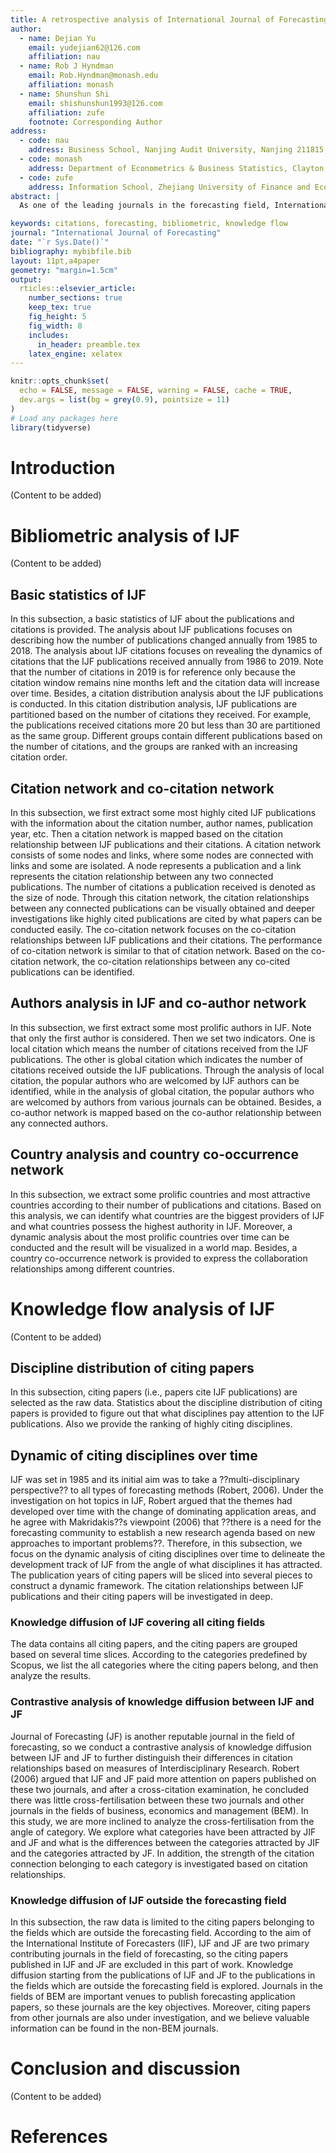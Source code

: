 ---
title: A retrospective analysis of International Journal of Forecasting based on bibliometric analysis and knowledge flow analysis
author:
  - name: Dejian Yu
    email: yudejian62@126.com
    affiliation: nau
  - name: Rob J Hyndman
    email: Rob.Hyndman@monash.edu
    affiliation: monash
  - name: Shunshun Shi
    email: shishunshun1993@126.com
    affiliation: zufe
    footnote: Corresponding Author
address:
  - code: nau
    address: Business School, Nanjing Audit University, Nanjing 211815, China
  - code: monash
    address: Department of Econometrics & Business Statistics, Clayton, VIC 3800, Australia
  - code: zufe
    address: Information School, Zhejiang University of Finance and Economics, Hangzhou 310016, China
abstract: |
  As one of the leading journals in the forecasting field, International Journal of Forecasting (IJF) has continually contributed to the field over 30 years. In this study, a retrospective analysis is conducted to evaluate the merits of IJF from 1985 to 2018 based on the raw data harvested from Scopus. The retrospective analysis consists of two parts. One is a bibliometric analysis of IJF based on a science mapping technique which focuses on the level of paper, author and country. A citation network, a co-citation network, a co-author network and a country co-occurrence network are mapped based on IJF's publications. Multiple relationships between different scientific entities can be explored from these networks. The other is a knowledge flow analysis with measures of Interdisciplinary Research (IDR) based on the citing papers (i.e., the papers cite IJF's publications). The discipline distribution of citing papers can be obtained with the citation relationship between IJF's publications and their citing papers. Besides, a dynamic analysis of citing disciplines over time uncovers the changes of knowledge diffusion starting from IJF's publications. A deeper investigation about the knowledge flow outside of the forecasting journals is conducted for better elaborating the performance of IJF in knowledge diffusion outside the forecasting field. These two kinds of analyses directly depict a landscape about the development track of IJF based on the endorsements it obtained and the knowledge it spread abroad.

keywords: citations, forecasting, bibliometric, knowledge flow
journal: "International Journal of Forecasting"
date: "`r Sys.Date()`"
bibliography: mybibfile.bib
layout: 11pt,a4paper
geometry: "margin=1.5cm"
output: 
  rticles::elsevier_article:
    number_sections: true
    keep_tex: true
    fig_height: 5
    fig_width: 8
    includes:
      in_header: preamble.tex
    latex_engine: xelatex
---

```{r setup, include=FALSE}
knitr::opts_chunk$set(
  echo = FALSE, message = FALSE, warning = FALSE, cache = TRUE,
  dev.args = list(bg = grey(0.9), pointsize = 11)
)
# Load any packages here
library(tidyverse)
```

\newpage

# Introduction

(Content to be added)

# Bibliometric analysis of IJF

(Content to be added)

## Basic statistics of IJF

In this subsection, a basic statistics of IJF about the publications and citations is provided. The analysis about IJF publications focuses on describing how the number of publications changed annually from 1985 to 2018. The analysis about IJF citations focuses on revealing the dynamics of citations that the IJF publications received annually from 1986 to 2019. Note that the number of citations in 2019 is for reference only because the citation window remains nine months left and the citation data will increase over time. Besides, a citation distribution analysis about the IJF publications is conducted. In this citation distribution analysis, IJF publications are partitioned based on the number of citations they received. For example, the publications received citations more 20 but less than 30 are partitioned as the same group. Different groups contain different publications based on the number of citations, and the groups are ranked with an increasing citation order.

## Citation network and co-citation network

In this subsection, we first extract some most highly cited IJF publications with the information about the citation number, author names, publication year, etc. Then a citation network is mapped based on the citation relationship between IJF publications and their citations. A citation network consists of some nodes and links, where some nodes are connected with links and some are isolated. A node represents a publication and a link represents the citation relationship between any two connected publications. The number of citations a publication received is denoted as the size of node. Through this citation network, the citation relationships between any connected publications can be visually obtained and deeper investigations like highly cited publications are cited by what papers can be conducted easily. The co-citation network focuses on the co-citation relationships between IJF publications and their citations. The performance of co-citation network is similar to that of citation network. Based on the co-citation network, the co-citation relationships between any co-cited publications can be identified.

## Authors analysis in IJF and co-author network

In this subsection, we first extract some most prolific authors in IJF. Note that only the first author is considered. Then we set two indicators. One is local citation which means the number of citations received from the IJF publications. The other is global citation which indicates the number of citations received outside the IJF publications. Through the analysis of local citation, the popular authors who are welcomed by IJF authors can be identified, while in the analysis of global citation, the popular authors who are welcomed by authors from various journals can be obtained. Besides, a co-author network is mapped based on the co-author relationship between any connected authors.

## Country analysis and country co-occurrence network

In this subsection, we extract some prolific countries and most attractive countries according to their number of publications and citations. Based on this analysis, we can identify what countries are the biggest providers of IJF and what countries possess the highest authority in IJF. Moreover, a dynamic analysis about the most prolific countries over time can be conducted and the result will be visualized in a world map. Besides, a country co-occurrence network is provided to express the collaboration relationships among different countries.

# Knowledge flow analysis of IJF

(Content to be added)

## Discipline distribution of citing papers

In this subsection, citing papers (i.e., papers cite IJF publications) are selected as the raw data. Statistics about the discipline distribution of citing papers is provided to figure out that what disciplines pay attention to the IJF publications. Also we provide the ranking of highly citing disciplines.

## Dynamic of citing disciplines over time

IJF was set in 1985 and its initial aim was to take a ??multi-disciplinary perspective?? to all types of forecasting methods (Robert, 2006). Under the investigation on hot topics in IJF, Robert argued that the themes had developed over time with the change of dominating application areas, and he agree with Makridakis??s viewpoint (2006) that ??there is a need for the forecasting community to establish a new research agenda based on new approaches to important problems??. Therefore, in this subsection, we focus on the dynamic analysis of citing disciplines over time to delineate the development track of IJF from the angle of what disciplines it has attracted. The publication years of citing papers will be sliced into several pieces to construct a dynamic framework. The citation relationships between IJF publications and their citing papers will be investigated in deep.

### Knowledge diffusion of IJF covering all citing fields

The data contains all citing papers, and the citing papers are grouped based on several time slices. According to the categories predefined by Scopus, we list the all categories where the citing papers belong, and then analyze the results.

### Contrastive analysis of knowledge diffusion between IJF and JF

Journal of Forecasting (JF) is another reputable journal in the field of forecasting, so we conduct a contrastive analysis of knowledge diffusion between IJF and JF to further distinguish their differences in citation relationships based on measures of Interdisciplinary Research. Robert (2006) argued that IJF and JF paid more attention on papers published on these two journals, and after a cross-citation examination, he concluded there was little cross-fertilisation between these two journals and other journals in the fields of business, economics and management (BEM). In this study, we are more inclined to analyze the cross-fertilisation from the angle of category. We explore what categories have been attracted by JIF and JF and what is the differences between the categories attracted by JIF and the categories attracted by JF. In addition, the strength of the citation connection belonging to each category is investigated based on citation relationships.

### Knowledge diffusion of IJF outside the forecasting field

In this subsection, the raw data is limited to the citing papers belonging to the fields which are outside the forecasting field. According to the aim of the International Institute of Forecasters (IIF), IJF and JF are two primary contributing journals in the field of forecasting, so the citing papers published in IJF and JF are excluded in this part of work. Knowledge diffusion starting from the publications of IJF and JF to the publications in the fields which are outside the forecasting field is explored. Journals in the fields of BEM are important venues to publish forecasting application papers, so these journals are the key objectives. Moreover, citing papers from other journals are also under investigation, and we believe valuable information can be found in the non-BEM journals.

# Conclusion and discussion

(Content to be added)

# References {#references .unnumbered}

